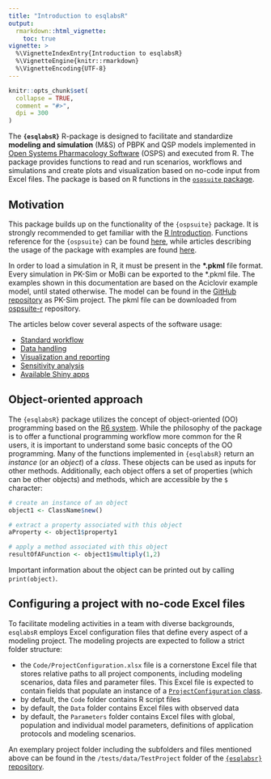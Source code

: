 ```yaml
---
title: "Introduction to esqlabsR"
output: 
  rmarkdown::html_vignette:
    toc: true
vignette: >
  %\VignetteIndexEntry{Introduction to esqlabsR}
  %\VignetteEngine{knitr::rmarkdown}
  %\VignetteEncoding{UTF-8}
---
```


```r
knitr::opts_chunk$set(
  collapse = TRUE,
  comment = "#>",
  dpi = 300
)
```

The **`{esqlabsR}`** R-package is designed to facilitate and standardize **modeling and simulation** (M&S) of PBPK and QSP models implemented in [Open Systems Pharmacology Software](https://www.open-systems-pharmacology.org/) (OSPS) and executed from R. The package provides functions to read and run scenarios, workflows and simulations and create plots and visualization based on no-code input from Excel files. The package is based on R functions in the [`ospsuite` package](https://github.com/Open-Systems-Pharmacology/dev/OSPSuite-R).

## Motivation

This package builds up on the functionality of the `{ospsuite}` package. It is strongly recommended to get familiar with the [R Introduction](https://www.open-systems-pharmacology.org/OSPSuite-R/dev/). 
Functions reference for the `{ospsuite}` can be found [here](https://www.open-systems-pharmacology.org/OSPSuite-R/dev/reference/index.html), 
while articles describing the usage of the package with examples are found [here](https://www.open-systems-pharmacology.org/OSPSuite-R/dev/articles/).

In order to load a simulation in R, it must be present in the **\*.pkml** file format. Every simulation in PK-Sim or MoBi can be exported to the *.pkml file. The examples shown in this documentation are based on the Aciclovir example model, until stated otherwise. The model can be found in the [GitHub repository](https://github.com/Open-Systems-Pharmacology/Example_Aciclovir) as PK-Sim project. The pkml file can be downloaded from [ospsuite-r](https://github.com/Open-Systems-Pharmacology/OSPSuite-R/blob/develop/inst/extdata/Aciclovir.pkml) repository.

The articles below cover several aspects of the software usage:

* [Standard workflow](standard-workflow.html)
* [Data handling](data-handling.html)
* [Visualization and reporting](example-visualization.html)
* [Sensitivity analysis](sensitivity-analysis.html)
* [Available Shiny apps](shiny-apps.html)

## Object-oriented approach

The `{esqlabsR}` package utilizes the concept of object-oriented (OO) programming based on the [R6 system](https://adv-r.hadley.nz/r6.html). While the philosophy of the package is to offer a functional programming workflow more common for the R users, it is important to understand some basic concepts of the OO programming. Many of the functions implemented in `{esqlabsR}` return an *instance* (or an *object*) of a *class*. These objects can be used as inputs for other methods. Additionally, each object offers a set of properties (which can be other objects) and methods, which are accessible by the `$` character:

```r
# create an instance of an object
object1 <- ClassName$new()

# extract a property associated with this object
aProperty <- object1$property1

# apply a method associated with this object
resultOfAFunction <- object1$multiply(1,2)
```

Important information about the object can be printed out by calling `print(object)`.

## Configuring a project with no-code Excel files

To facilitate modeling activities in a team with diverse backgrounds, `esqlabsR` employs Excel configuration files that define every aspect of a modeling project. The modeling projects are expected to follow a strict folder structure: 

* the `Code/ProjectConfiguration.xlsx` file is a cornerstone Excel file that stores relative paths to all project components, including modeling scenarios, data files and parameter files. This Excel file is expected to contain fields that populate an instance of a [`ProjectConfiguration` class](../reference/ProjectConfiguration.html).
* by default, the `Code` folder contains R script files
* by default, the `Data` folder contains Excel files with observed data
* by default, the `Parameters` folder contains Excel files with global, population and individual model parameters, definitions of application protocols and modeling scenarios.

An exemplary project folder including the subfolders and files mentioned above can be found in the `/tests/data/TestProject` folder of the [`{esqlabsr}` repository](https://github.com/esqLABS/esqlabsR/tree/develop/tests/data/TestProject).
